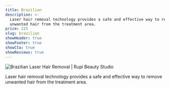 ```yaml
---
title: Brazilian
description: >-
  Laser hair removal technology provides a safe and effective way to remove
  unwanted hair from the treatment area.
price: 225
slug: brazilian
showHeader: true
showFooter: true
showCta: true
showReviews: true
---
```


![Brazilian Laser Hair Removal | Rupi Beauty Studio](/uploads/services/laser-hair-removal.webp 'Brazilian Laser Hair Removal  | Rupi Beauty Studio')

Laser hair removal technology provides a safe and effective way to remove unwanted hair from the treatment area.
